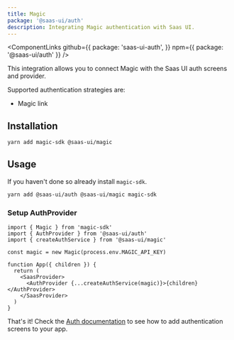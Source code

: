 ```yaml
---
title: Magic
package: '@saas-ui/auth'
description: Integrating Magic authentication with Saas UI.
---
```


<ComponentLinks
  github={{
    package: 'saas-ui-auth',
  }}
  npm={{ package: '@saas-ui/auth' }}
/>

This integration allows you to connect Magic with the Saas UI auth screens and provider.

Supported authentication strategies are:

- Magic link

## Installation

```bash
yarn add magic-sdk @saas-ui/magic
```

## Usage

If you haven't done so already install `magic-sdk`.

```bash
yarn add @saas-ui/auth @saas-ui/magic magic-sdk
```

### Setup AuthProvider

```tsx
import { Magic } from 'magic-sdk'
import { AuthProvider } from '@saas-ui/auth'
import { createAuthService } from '@saas-ui/magic'

const magic = new Magic(process.env.MAGIC_API_KEY)

function App({ children }) {
  return (
    <SaasProvider>
      <AuthProvider {...createAuthService(magic)}>{children}</AuthProvider>
    </SaasProvider>
  )
}
```

That's it! Check the [Auth documentation](/docs/components/authentication/auth) to see how to add authentication screens to your app.

